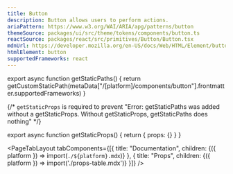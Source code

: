 ```yaml
---
title: Button
description: Button allows users to perform actions.
ariaPattern: https://www.w3.org/WAI/ARIA/apg/patterns/button
themeSource: packages/ui/src/theme/tokens/components/button.ts
reactSource: packages/react/src/primitives/Button/Button.tsx
mdnUrl: https://developer.mozilla.org/en-US/docs/Web/HTML/Element/button
htmlElement: button
supportedFrameworks: react
---
```



export async function getStaticPaths() {
  return getCustomStaticPath(metaData["/[platform]/components/button"].frontmatter.supportedFrameworks)
}

{/*  `getStaticProps` is required to prevent "Error: getStaticPaths was added without a getStaticProps. Without getStaticProps, getStaticPaths does nothing" */}

export async function getStaticProps() {
  return { props: {} }
}

<PageTabLayout 
  tabComponents={[{
    title: "Documentation", 
    children: <Fragment>{({ platform }) => import(`./${platform}.mdx`)}</Fragment>
  },
  {
    title: "Props", 
    children: <Fragment>{({ platform }) => import('./props-table.mdx')}</Fragment>
  }]}
/>
        